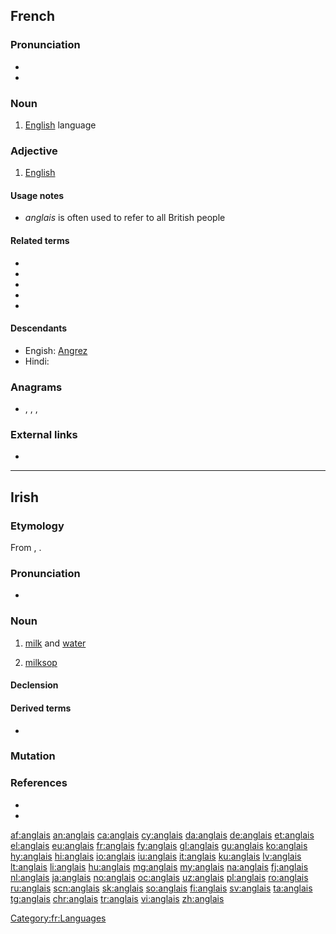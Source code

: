 {{also|Anglais}}
==French==

===Pronunciation===
* {{audio|Fr-anglais-fr.ogg|audio (France)|lang=fr}}
* {{IPA|/ɑ̃.ɡlɛ/|lang=fr}}

===Noun===
{{fr-noun|m|-}}

# [[English]] language
#: {{ux|fr|Il parle '''anglais'''|He speaks English|inline=1}}

===Adjective===
{{fr-adj|mp=anglais}}

# [[English]]
#: {{ux|fr|Il est '''anglais'''|He is English.|inline=1}}
#: {{ux|fr|Ceci n'est pas un avion '''anglais'''.|This is not an English airplane|inline=1}}

====Usage notes====
* ''anglais'' is often used to refer to all British people

====Related terms====
* {{l|fr|anglophone}}
* {{l|fr|Angleterre}}
* {{l|fr|angliche}}
* {{l|fr|anglaiser}}
* {{l|fr|filer à l'anglaise}}

====Descendants====
* Engish: [[Angrez]]
* Hindi: {{l|hi|अंग्रेज़}}

===Anagrams===
* {{l|fr|alignas}}, {{l|fr|glanais}}, {{l|fr|sanglai}}, {{l|fr|signala}}

===External links===
* {{R:TLFi}}

[[Category:fr:Languages]]

----

==Irish==

===Etymology===
From {{inh|ga|sga|englas}}, {{m|sga|anglas|g=f||a weak, mixed beverage, milk diluted with water; whey}}.

===Pronunciation===
* {{IPA|/ˈaŋɡləʃ/|lang=ga}}

===Noun===
{{ga-noun|g=f|anglaise|-}}

# [[milk]] and [[water]]
# {{qualifier|of person}} [[milksop]]

====Declension====
{{ga-decl-f2-nopl|a|nglais|nglaise}}

====Derived terms====
* {{l|ga|anglais tae||weak, lukewarm, tea}}

===Mutation===
{{ga-mut-vowel}}

===References===
* {{R:ga:ODonaill}}
* {{R:DIL|20092|head=englas, anglas}}

[[af:anglais]]
[[an:anglais]]
[[ca:anglais]]
[[cy:anglais]]
[[da:anglais]]
[[de:anglais]]
[[et:anglais]]
[[el:anglais]]
[[eu:anglais]]
[[fr:anglais]]
[[fy:anglais]]
[[gl:anglais]]
[[gu:anglais]]
[[ko:anglais]]
[[hy:anglais]]
[[hi:anglais]]
[[io:anglais]]
[[iu:anglais]]
[[it:anglais]]
[[ku:anglais]]
[[lv:anglais]]
[[lt:anglais]]
[[li:anglais]]
[[hu:anglais]]
[[mg:anglais]]
[[my:anglais]]
[[na:anglais]]
[[fj:anglais]]
[[nl:anglais]]
[[ja:anglais]]
[[no:anglais]]
[[oc:anglais]]
[[uz:anglais]]
[[pl:anglais]]
[[ro:anglais]]
[[ru:anglais]]
[[scn:anglais]]
[[sk:anglais]]
[[so:anglais]]
[[fi:anglais]]
[[sv:anglais]]
[[ta:anglais]]
[[tg:anglais]]
[[chr:anglais]]
[[tr:anglais]]
[[vi:anglais]]
[[zh:anglais]]